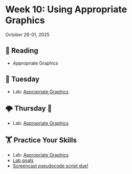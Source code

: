 # Week 10: Using Appropriate Graphics



October 26-01, 2025

## 📖 Reading

- Appropriate Graphics




## 🌮 Tuesday

- Lab: [Appropriate Graphics](../assignment-repos/06-good-graphics/index.qmd)


## 🌩️ Thursday 🔨 

- Lab: [Appropriate Graphics](../assignment-repos/06-good-graphics/index.qmd)


##  🏋 Practice Your Skills

- Lab: [Appropriate Graphics](../assignment-repos/06-good-graphics/index.qmd)
- [Lab goals](../assignment-repos/06-good-graphics/tilt.qmd)
- [Screencast pseudocode script due!](../assignment-repos/screencast/index.qmd)

